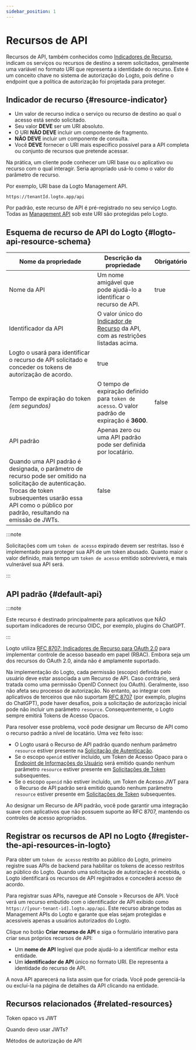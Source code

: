 ```yaml
---
sidebar_position: 1
---
```


# Recursos de API

Recursos de API, também conhecidos como [Indicadores de Recurso](https://www.rfc-editor.org/rfc/rfc8707.html), indicam os serviços ou recursos de destino a serem solicitados, geralmente uma variável no formato URI que representa a identidade do recurso. Este é um conceito chave no sistema de autorização do Logto, pois define o endpoint que a política de autorização foi projetada para proteger.

## Indicador de recurso \{#resource-indicator}

- Um valor de recurso indica o serviço ou recurso de destino ao qual o acesso está sendo solicitado.
- Seu valor **DEVE** ser um URI absoluto.
- O URI **NÃO DEVE** incluir um componente de fragmento.
- **NÃO DEVE** incluir um componente de consulta.
- Você **DEVE** fornecer o URI mais específico possível para a API completa ou conjunto de recursos que pretende acessar.

Na prática, um cliente pode conhecer um URI base ou o aplicativo ou recurso com o qual interagir. Seria apropriado usá-lo como o valor do parâmetro de recurso.

Por exemplo, URI base da Logto Management API.

```
https://tenantId.logto.app/api
```

Por padrão, este recurso de API é pré-registrado no seu serviço Logto. Todas as [Management API](https://openapi.logto.io/) sob este URI são protegidas pelo Logto.

## Esquema de recurso de API do Logto \{#logto-api-resource-schema}

| **Nome da propriedade**                                                                                                                                                                                           | **Descrição da propriedade**                                                                                                   | **Obrigatório** |
| ----------------------------------------------------------------------------------------------------------------------------------------------------------------------------------------------------------------- | ------------------------------------------------------------------------------------------------------------------------------ | --------------- |
| Nome da API                                                                                                                                                                                                       | Um nome amigável que pode ajudá-lo a identificar o recurso de API.                                                             | true            |
| Identificador da API                                                                                                                                                                                              | O valor único do [Indicador de Recurso](https://www.rfc-editor.org/rfc/rfc8707.html) da API, com as restrições listadas acima. |
| Logto o usará para identificar o recurso de API solicitado e conceder os tokens de autorização de acordo.                                                                                                         | true                                                                                                                           |
| Tempo de expiração do token _(em segundos)_                                                                                                                                                                       | O tempo de expiração definido para `token de acesso`. O valor padrão de expiração é **3600**.                                  | false           |
| API padrão                                                                                                                                                                                                        | Apenas zero ou uma API padrão pode ser definida por locatário.                                                                 |
| Quando uma API padrão é designada, o parâmetro de recurso pode ser omitido na solicitação de autenticação. Trocas de token subsequentes usarão essa API como o público por padrão, resultando na emissão de JWTs. | false                                                                                                                          |

:::note

Solicitações com um `token de acesso` expirado devem ser restritas. Isso é implementado para proteger sua API de um token abusado. Quanto maior o valor definido, mais tempo um `token de acesso` emitido sobreviverá, e mais vulnerável sua API será.

:::

## API padrão \{#default-api}

:::note

Este recurso é destinado principalmente para aplicativos que NÃO suportam indicadores de recurso OIDC, por exemplo, plugins do ChatGPT.

:::

Logto utiliza [RFC 8707: Indicadores de Recurso para OAuth 2.0](https://www.rfc-editor.org/rfc/rfc8707) para implementar controle de acesso baseado em papel (RBAC). Embora seja um dos recursos do OAuth 2.0, ainda não é amplamente suportado.

Na implementação do Logto, cada permissão (escopo) definida pelo usuário deve estar associada a um Recurso de API. Caso contrário, será tratada como uma permissão OpenID Connect (ou OAuth). Geralmente, isso não afeta seu processo de autorização. No entanto, ao integrar com aplicativos de terceiros que não suportam [RFC 8707](https://www.rfc-editor.org/rfc/rfc8707.html) (por exemplo, plugins do ChatGPT), pode haver desafios, pois a solicitação de autorização inicial pode não incluir um parâmetro `resource`. Consequentemente, o Logto sempre emitirá Tokens de Acesso Opacos.

Para resolver esse problema, você pode designar um Recurso de API como o recurso padrão a nível de locatário. Uma vez feito isso:

- O Logto usará o Recurso de API padrão quando nenhum parâmetro `resource` estiver presente na [Solicitação de Autenticação](https://openid.net/specs/openid-connect-core-1_0.html#AuthRequest).
- Se o escopo `openid` estiver incluído, um Token de Acesso Opaco para o [Endpoint de Informações do Usuário](https://openid.net/specs/openid-connect-core-1_0.html#UserInfo) será emitido quando nenhum parâmetro `resource` estiver presente em [Solicitações de Token](https://openid.net/specs/openid-connect-core-1_0.html#TokenRequest) subsequentes.
- Se o escopo `openid` não estiver incluído, um Token de Acesso JWT para o Recurso de API padrão será emitido quando nenhum parâmetro `resource` estiver presente em [Solicitações de Token](https://openid.net/specs/openid-connect-core-1_0.html#TokenRequest) subsequentes.

Ao designar um Recurso de API padrão, você pode garantir uma integração suave com aplicativos que não possuem suporte ao RFC 8707, mantendo os controles de acesso apropriados.

## Registrar os recursos de API no Logto \{#register-the-api-resources-in-logto}

Para obter um `token de acesso` restrito ao público do Logto, primeiro registre suas APIs de backend para habilitar os tokens de acesso restritos ao público do Logto. Quando uma solicitação de autorização é recebida, o Logto identificará os recursos de API registrados e concederá acesso de acordo.

Para registrar suas APIs, navegue até <CloudLink to="/api-resources">Console > Recursos de API</CloudLink>. Você verá um recurso embutido com o identificador de API exibido como `https://[your-tenant-id].logto.app/api`. Este recurso abrange todas as Management APIs do Logto e garante que elas sejam protegidas e acessíveis apenas a usuários autorizados do Logto.

Clique no botão **Criar recurso de API** e siga o formulário interativo para criar seus próprios recursos de API:

- Um **nome de API** legível que pode ajudá-lo a identificar melhor esta entidade.
- Um **identificador de API** único no formato URI. Ele representa a identidade do recurso de API.

A nova API aparecerá na lista assim que for criada. Você pode gerenciá-la ou excluí-la na página de detalhes da API clicando na entidade.

## Recursos relacionados \{#related-resources}

<Url href="https://blog.logto.io/opaque-token-vs-jwt">Token opaco vs JWT</Url>

<Url href="https://blog.logto.io/when-should-i-use-jwts">Quando devo usar JWTs?</Url>

<Url href="https://blog.logto.io/api-authorization-methods">Métodos de autorização de API</Url>
